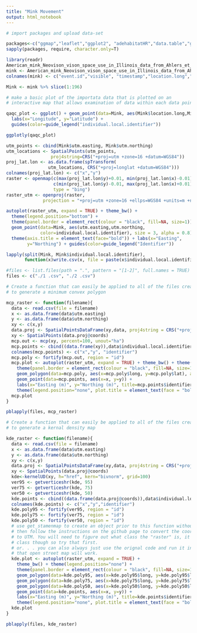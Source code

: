 ```yaml
---
title: "Mink Movement"
output: html_notebook
---
```


```r
# import packages and upload data-set

packages<-c("ggmap","leaflet","ggplot2", "adehabitatHR","data.table","ggfortify","grid","move","moveVis","OpenStreetMap","pbapply","plotly","rgdal","sp","tidyverse","viridis","ggspatial")
sapply(packages, require, character.only=T)

library(readr)
American_mink_Neovison_vison_space_use_in_Illinois_data_from_Ahlers_et_al_2015_ <- read_csv("American mink (Neovison vison) space use in Illinois (data from Ahlers et al. 2015).csv")
mink <- American_mink_Neovison_vison_space_use_in_Illinois_data_from_Ahlers_et_al_2015_
colnames(mink) <- c("event.id","visible", "timestamp","location.long","location.lat","location.error.numerical","sensor.type","individual.taxon","tag.local.identifier","individual.local.identifier","study.name","utm.easting","utm.northing","utm.zone")

Mink <- mink %>% slice(1:196)
```


```r
# make a basic plot of the importata data that is plotted on an 
# interactive map that allows examination of data within each data point

qaqc_plot <- ggplot() + geom_point(data=Mink, aes(Mink$location.long,Mink$location.lat, color=Mink$individual.local.identifier))  +
  labs(x="Longitude", y="Latitude") +
  guides(color=guide_legend("individual.local.identifier"))

ggplotly(qaqc_plot)
```


```r
utm_points <- cbind(Mink$utm.easting, Mink$utm.northing)
utm_locations <- SpatialPoints(utm_points, 
                 proj4string=CRS("+proj=utm +zone=16 +datum=WGS84"))
proj_lat.lon <- as.data.frame(spTransform(
                utm_locations, CRS("+proj=longlat +datum=WGS84")))
colnames(proj_lat.lon) <- c("x","y")
raster <- openmap(c(max(proj_lat.lon$y)+0.01, min(proj_lat.lon$x)-0.01), 
                  c(min(proj_lat.lon$y)-0.01, max(proj_lat.lon$x)+0.01), 
                  type = "bing")
raster_utm <- openproj(raster, 
              projection = "+proj=utm +zone=16 +ellps=WGS84 +units=m +no_defs")

autoplot(raster_utm, expand = TRUE) + theme_bw() +
  theme(legend.position="bottom") +
  theme(panel.border = element_rect(colour = "black", fill=NA, size=1)) +
  geom_point(data=Mink, aes(utm.easting,utm.northing,
             color=individual.local.identifier), size = 3, alpha = 0.8) +
  theme(axis.title = element_text(face="bold")) + labs(x="Easting",
        y="Northing") + guides(color=guide_legend("Identifier"))
```



```r
lapply(split(Mink, Mink$individual.local.identifier), 
       function(x)write.csv(x, file = paste(x$individual.local.identifier[1],".csv"), row.names = FALSE))

#files <- list.files(path = ".", pattern = "[1-2]", full.names = TRUE)
files <- c("./1 .csv", "./2 .csv")
```



```r
# Create a function that can easily be applied to all of the files created
# to generate a minimum convex polygon 

mcp_raster <- function(filename){
  data <- read.csv(file = filename)
  x <- as.data.frame(data$utm.easting)
  y <- as.data.frame(data$utm.northing)
  xy <- c(x,y)
  data.proj <- SpatialPointsDataFrame(xy,data, proj4string = CRS("+proj=utm +zone=16 +ellps=WGS84 +units=m +no_defs"))
  xy <- SpatialPoints(data.proj@coords)
  mcp.out <- mcp(xy, percent=100, unout="ha")
  mcp.points <- cbind((data.frame(xy)),data$individual.local.identifier)
  colnames(mcp.points) <- c("x","y", "identifier")
  mcp.poly <- fortify(mcp.out, region = "id")
  mcp.plot <- autoplot(raster_utm, expand = TRUE) + theme_bw() + theme(legend.position="none") +
    theme(panel.border = element_rect(colour = "black", fill=NA, size=1)) +
    geom_polygon(data=mcp.poly, aes(x=mcp.poly$long, y=mcp.poly$lat), alpha=0.8) +
    geom_point(data=mcp.points, aes(x=x, y=y)) + 
    labs(x="Easting (m)", y="Northing (m)", title=mcp.points$identifier) +
    theme(legend.position="none", plot.title = element_text(face = "bold"))
  mcp.plot
}

pblapply(files, mcp_raster)
```


```r
# Create a function that can easily be applied to all of the files created
# to generate a kernal density map 

kde_raster <- function(filename){
  data <- read.csv(file = filename)
  x <- as.data.frame(data$utm.easting)
  y <- as.data.frame(data$utm.northing)
  xy <- c(x,y)
  data.proj <- SpatialPointsDataFrame(xy,data, proj4string = CRS("+proj=utm +zone=16 +ellps=WGS84 +units=m +no_defs"))
  xy <- SpatialPoints(data.proj@coords)
  kde<-kernelUD(xy, h="href", kern="bivnorm", grid=100)
  ver95 <- getverticeshr(kde, 95)
  ver75 <- getverticeshr(kde, 75)
  ver50 <- getverticeshr(kde, 50)
  kde.points <- cbind((data.frame(data.proj@coords)),data$individual.local.identifier)
  colnames(kde.points) <- c("x","y","identifier")
  kde.poly95 <- fortify(ver95, region = "id")
  kde.poly75 <- fortify(ver75, region = "id")
  kde.poly50 <- fortify(ver50, region = "id")
  # use get_stamenmap to create an object prior to this function without using ggmap. 
  # then follow the instructions on the github page to convert the coordinated from lat/long 
  # to UTM. You will need to figure out what class the "raster" is, it may just be a raster 
  # class though so try that first.
  # or. . . you can also always just use the orignal code and run it in the computer lab so 
  # that open street map will work.
  kde.plot <- autoplot(raster_utm, expand = TRUE) +
    theme_bw() + theme(legend.position="none") +
    theme(panel.border = element_rect(colour = "black", fill=NA, size=1)) +
    geom_polygon(data=kde.poly95, aes(x=kde.poly95$long, y=kde.poly95$lat, group=group, fill="green"), alpha = 0.8) +
    geom_polygon(data=kde.poly75, aes(x=kde.poly75$long, y=kde.poly75$lat, group=group, fill="blue"), alpha = 0.8) +
    geom_polygon(data=kde.poly50, aes(x=kde.poly50$long, y=kde.poly50$lat, group=group, fill="red"), alpha = 0.8) +
    geom_point(data=kde.points, aes(x=x, y=y)) +
    labs(x="Easting (m)", y="Northing (m)", title=kde.points$identifier) +
    theme(legend.position="none", plot.title = element_text(face = "bold"))
  kde.plot
}

pblapply(files, kde_raster)
```




















